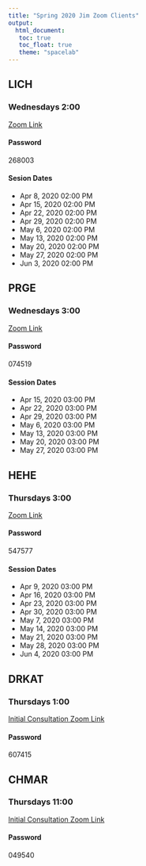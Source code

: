 ```yaml
---
title: "Spring 2020 Jim Zoom Clients"
output: 
  html_document:
   toc: true
   toc_float: true
   theme: "spacelab"
---
```


## LICH
### Wednesdays 2:00
[Zoom Link](https://zoom.us/j/600116955?pwd=SlM0cU13dnZtcDR6dkRXakRvRC9rdz09)

#### Password
268003

#### Sesion Dates
* Apr 8, 2020 02:00 PM
* Apr 15, 2020 02:00 PM
* Apr 22, 2020 02:00 PM
* Apr 29, 2020 02:00 PM
* May 6, 2020 02:00 PM
* May 13, 2020 02:00 PM
* May 20, 2020 02:00 PM
* May 27, 2020 02:00 PM
* Jun 3, 2020 02:00 PM



## PRGE
### Wednesdays 3:00
[Zoom Link](https://zoom.us/j/129589622?pwd=SlY3RWRzQlVVQk1KbHpneDlneS8yUT09)

#### Password
074519

#### Session Dates
* Apr 15, 2020 03:00 PM
* Apr 22, 2020 03:00 PM
* Apr 29, 2020 03:00 PM
* May 6, 2020 03:00 PM
* May 13, 2020 03:00 PM
* May 20, 2020 03:00 PM
* May 27, 2020 03:00 PM



## HEHE
### Thursdays 3:00
[Zoom Link](https://zoom.us/j/109660826?pwd=Z0JSNjVCTkNZU3doenNUK3NCQ1RCUT09)

#### Password
547577

#### Session Dates
* Apr 9, 2020 03:00 PM
* Apr 16, 2020 03:00 PM
* Apr 23, 2020 03:00 PM
* Apr 30, 2020 03:00 PM
* May 7, 2020 03:00 PM
* May 14, 2020 03:00 PM
* May 21, 2020 03:00 PM
* May 28, 2020 03:00 PM
* Jun 4, 2020 03:00 PM



## DRKAT 
### Thursdays 1:00 
[Initial Consultation Zoom Link](https://zoom.us/j/126729794?pwd=ZHRpcUo4dm0raS8vdkZkWXltWjVZQT09)

#### Password
607415

## CHMAR
### Thursdays 11:00
[Initial Consultation Zoom Link](https://zoom.us/j/745275753?pwd=UnR2YkZvRnZDZGdFTEZxY252NFZoUT09)

#### Password
049540